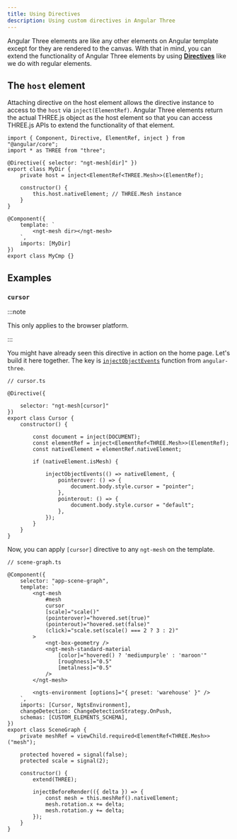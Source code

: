 ```yaml
---
title: Using Directives
description: Using custom directives in Angular Three
---
```



Angular Three elements are like any other elements on Angular template except for they are rendered to the canvas. With that in mind, you can extend the functionality of
Angular Three elements by using [**Directives**](https://angular.dev/guide/directives/attribute-directives) like we do with regular elements.

## The `host` element

Attaching directive on the host element allows the directive instance to access to the `host` via `inject(ElementRef)`. Angular Three elements return the actual THREE.js object as the host element so that you can access THREE.js APIs to extend the functionality of that element.

```angular-ts
import { Component, Directive, ElementRef, inject } from "@angular/core";
import * as THREE from "three";

@Directive({ selector: "ngt-mesh[dir]" })
export class MyDir {
    private host = inject<ElementRef<THREE.Mesh>>(ElementRef);

    constructor() {
        this.host.nativeElement; // THREE.Mesh instance
    }
}

@Component({
    template: `
        <ngt-mesh dir></ngt-mesh>
    `,
    imports: [MyDir]
})
export class MyCmp {}
```

## Examples

### `cursor`

:::note

This only applies to the browser platform.

:::

You might have already seen this directive in action on the home page. Let's build it here together. The key is [`injectObjectEvents`](/reference/core/object-events) function from `angular-three`.

```angular-ts {"1. Constraint the directive to ngt-mesh": 4-5} {"2. Inject from DI": 9-11} {"3. Cursor logic": 15-23}
// cursor.ts

@Directive({

    selector: "ngt-mesh[cursor]"
})
export class Cursor {
    constructor() {

        const document = inject(DOCUMENT);
        const elementRef = inject<ElementRef<THREE.Mesh>>(ElementRef);
        const nativeElement = elementRef.nativeElement;

        if (nativeElement.isMesh) {

            injectObjectEvents(() => nativeElement, {
                pointerover: () => {
                    document.body.style.cursor = "pointer";
                },
                pointerout: () => {
                    document.body.style.cursor = "default";
                },
            });
        }
    }
}
```

Now, you can apply `[cursor]` directive to any `ngt-mesh` on the template.

```angular-ts {"->": 8}
// scene-graph.ts

@Component({
    selector: "app-scene-graph",
    template: `
        <ngt-mesh
            #mesh
            cursor
            [scale]="scale()"
            (pointerover)="hovered.set(true)"
            (pointerout)="hovered.set(false)"
            (click)="scale.set(scale() === 2 ? 3 : 2)"
        >
            <ngt-box-geometry />
            <ngt-mesh-standard-material
                [color]="hovered() ? 'mediumpurple' : 'maroon'"
                [roughness]="0.5"
                [metalness]="0.5"
            />
        </ngt-mesh>

        <ngts-environment [options]="{ preset: 'warehouse' }" />
    `,
    imports: [Cursor, NgtsEnvironment],
    changeDetection: ChangeDetectionStrategy.OnPush,
    schemas: [CUSTOM_ELEMENTS_SCHEMA],
})
export class SceneGraph {
    private meshRef = viewChild.required<ElementRef<THREE.Mesh>>("mesh");

    protected hovered = signal(false);
    protected scale = signal(2);

    constructor() {
        extend(THREE);

        injectBeforeRender(({ delta }) => {
            const mesh = this.meshRef().nativeElement;
            mesh.rotation.x += delta;
            mesh.rotation.y += delta;
        });
    }
}
```

<div class="h-[600px] w-full border border-dashed border-accent-600 dark:border-accent-200 rounded">
  <PointerDemo client:only step={1} />
</div>
